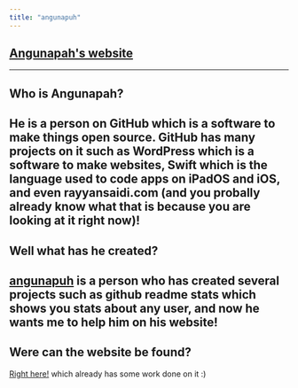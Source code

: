 ```yaml
---
title: "angunapuh"
---
```


<Nav act={7} />
<Head> 
    <title>rayyansaidi.com</title>
    <html lang="en" />
</Head>

# [Angunapah's website](https://angunapuh.github.io/)
---
## Who is Angunapah?

He is a person on GitHub which is a software to make things open source. GitHub has many projects on it such as WordPress which is a software to make websites, Swift which is the language used to code apps on iPadOS and iOS, and even rayyansaidi.com (and you probally already know what that is because you are looking at it right now)!
---
## Well what has he created?

[angunapuh](https://github.com/angunapuh/) is a person who has created several projects such as github readme stats which shows you stats about any user, and now he wants me to help him on his website!
---
## Were can the website be found?

[Right here!](https://angunapuh.github.io/) which already has some work done on it :)
